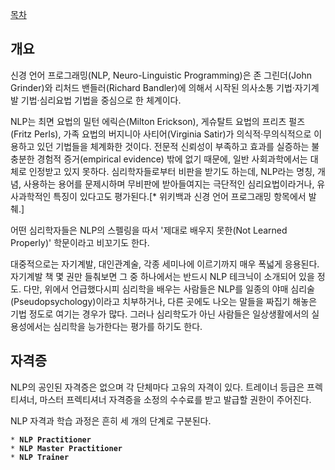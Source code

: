 [[목차]]
== 개요 ==
신경 언어 프로그래밍(NLP, Neuro-Linguistic Programming)은 존 그린더(John Grinder)와 리처드 밴들러(Richard Bandler)에 의해서 시작된 의사소통 기법·자기계발 기법·심리요법 기법을 중심으로 한 체계이다.

NLP는 최면 요법의 밀턴 에릭슨(Milton Erickson), 게슈탈트 요법의 프리츠 펄즈(Fritz Perls), 가족 요법의 버지니아 사티어(Virginia Satir)가 의식적·무의식적으로 이용하고 있던 기법들을 체계화한 것이다. 전문적 신뢰성이 부족하고 효과를 실증하는 불충분한 경험적 증거(empirical evidence) 밖에 없기 때문에, 일반 사회과학에서는 대체로 인정받고 있지 못하다. 심리학자들로부터 비판을 받기도 하는데, NLP라는 명칭, 개념, 사용하는 용어를 문제시하며 무비판에 받아들여지는 극단적인 심리요법이라거나, 유사과학적인 특징이 있다고도 평가된다.[* 위키백과 신경 언어 프로그래밍 항목에서 발췌.]

어떤 심리학자들은 NLP의 스펠링을 따서 '제대로 배우지 못한(Not Learned Properly)' 학문이라고 비꼬기도 한다.

대중적으로는 자기계발, 대인관계술, 각종 세미나에 이르기까지 매우 폭넓게 응용된다. 자기계발 책 몇 권만 들춰보면 그 중 하나에서는 반드시 NLP 테크닉이 소개되어 있을 정도. 다만, 위에서 언급했다시피 심리학을 배우는 사람들은 NLP를 일종의 야매 심리술(Pseudopsychology)이라고 치부하거나, 다른 곳에도 나오는 말들을 짜집기 해놓은 기법 정도로 여기는 경우가 많다. 그러나 심리학도가 아닌 사람들은 일상생활에서의 실용성에서는 심리학을 능가한다는 평가를 하기도 한다.

== 자격증 ==
NLP의 공인된 자격증은 없으며 각 단체마다 고유의 자격이 있다.
트레이너 등급은 프렉티셔너, 마스터 프렉티셔너 자격증을 소정의 수수료를 받고 발급할 권한이 주어진다.

NLP 자격과 학습 과정은 흔히 세 개의 단계로 구분된다.

 * '''NLP Practitioner'''
 * '''NLP Master Practitioner'''
 * '''NLP Trainer'''


